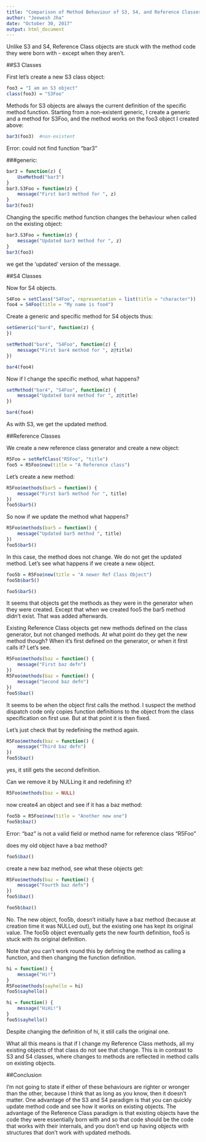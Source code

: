 ---
title: "Comparison of Method Behaviour of S3, S4, and Reference Classes"
author: "Jeewesh Jha"
date: "October 30, 2017"
output: html_document
---

Unlike S3 and S4, Reference Class objects are stuck with the method code they were born with - except when they aren't.

##S3 Classes

First let's create a new S3 class object:
```{r}
foo3 = "I am an S3 object"
class(foo3) = "S3Foo"
```

Methods for S3 objects are always the current definition of the specific method function. Starting from a non-existent generic, I create a generic and a method for S3Foo, and the method works on the foo3 object I created above:
```{r eval=FALSE}
bar3(foo3)  #non-existent
```
Error: could not find function "bar3"

###generic:
```{r}
bar3 = function(z) {
    UseMethod("bar3")
}
bar3.S3Foo = function(z) {
    message("First bar3 method for ", z)
}
bar3(foo3)
```

Changing the specific method function changes the behaviour when called on the existing object:
```{r}
bar3.S3Foo = function(z) {
    message("Updated bar3 method for ", z)
}
bar3(foo3)
```
we get the 'updated' version of the message.

##S4 Classes

Now for S4 objects.
```{r}
S4Foo = setClass("S4Foo", representation = list(title = "character"))
foo4 = S4Foo(title = "My name is foo4")
```

Create a generic and specific method for S4 objects thus:
```{r}
setGeneric("bar4", function(z) {
})
```
```{r}
setMethod("bar4", "S4Foo", function(z) {
    message("First bar4 method for ", z@title)
})
```

```{r}
bar4(foo4)
```

Now if I change the specific method, what happens?
```{r}
setMethod("bar4", "S4Foo", function(z) {
    message("Updated bar4 method for ", z@title)
})
```
```{r}
bar4(foo4)
```
As with S3, we get the updated method.

##Reference Classes

We create a new reference class generator and create a new object:
```{r}
R5Foo = setRefClass("R5Foo", "title")
foo5 = R5Foo$new(title = "A Reference class")
```

Let's create a new method:
```{r}
R5Foo$methods(bar5 = function() {
    message("First bar5 method for ", title)
})
foo5$bar5()
```

So now if we update the method what happens?
```{r}
R5Foo$methods(bar5 = function() {
    message("Updated bar5 method ", title)
})
foo5$bar5()

```
In this case, the method does not change. We do not get the updated method. Let's see what happens if we create a new object.
```{r}
foo5b = R5Foo$new(title = "A newer Ref Class Object")
foo5b$bar5()
```
```{r}
foo5$bar5()
```

It seems that objects get the methods as they were in the generator when they were created. Except that when we created foo5 the bar5 method didn't exist. That was added afterwards.

Existing Reference Class objects get new methods defined on the class generator, but not changed methods. At what point do they get the new method though? When it's first defined on the generator, or when it first calls it? Let's see.
```{r}
R5Foo$methods(baz = function() {
    message("First baz defn")
})
R5Foo$methods(baz = function() {
    message("Second baz defn")
})
foo5$baz()
```
It seems to be when the object first calls the method. I suspect the method dispatch code only copies function definitions to the object from the class specification on first use. But at that point it is then fixed.

Let's just check that by redefining the method again.
```{r}
R5Foo$methods(baz = function() {
    message("Third baz defn")
})
foo5$baz()
```
yes, it still gets the second definition.

Can we remove it by NULLing it and redefining it?
```{r}
R5Foo$methods(baz = NULL)
```
now create4 an object and see if it has a baz method:
```{r eval=FALSE}
foo5b = R5Foo$new(title = "Another new one")
foo5b$baz()
```
Error: "baz" is not a valid field or method name for reference class
"R5Foo"

does my old object have a baz method?
```{r}
foo5$baz()
```
create a new baz method, see what these objects get:
```{r}
R5Foo$methods(baz = function() {
    message("Fourth baz defn")
})
foo5$baz()
```
```{r}
foo5b$baz()
```
No. The new object, foo5b, doesn't initially have a baz method (because at creation time it was NULLed out), but the existing one has kept its original value. The foo5b object eventually gets the new fourth definition, foo5 is stuck with its original definition.

Note that you can't work round this by defining the method as calling a function, and then changing the function definition.
```{r}
hi = function() {
    message("Hi!")
}
R5Foo$methods(sayhello = hi)
foo5$sayhello()
```
```{r}
hi = function() {
    message("HiHi!")
}
foo5$sayhello()
```
Despite changing the definition of hi, it still calls the original one.

What all this means is that if I change my Reference Class methods, all my existing objects of that class do not see that change. This is in contrast to S3 and S4 classes, where changes to methods are reflected in method calls on existing objects.

##Conclusion

I'm not going to state if either of these behaviours are righter or wronger than the other, because I think that as long as you know, then it doesn't matter. One advantage of the S3 and S4 paradigm is that you can quickly update method code and see how it works on existing objects. The advantage of the Reference Class paradigm is that existing objects have the code they were essentially born with and so that code should be the code that works with their internals, and you don't end up having objects with structures that don't work with updated methods. 
